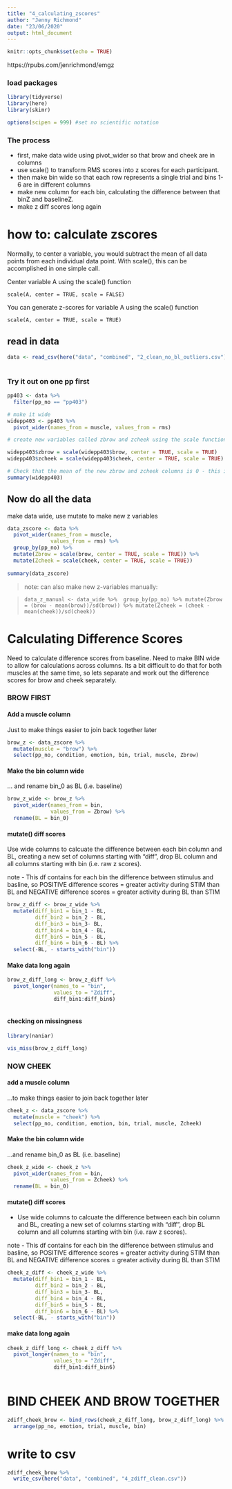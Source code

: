```yaml
---
title: "4_calculating_zscores"
author: "Jenny Richmond"
date: "23/06/2020"
output: html_document
---
```


```r
knitr::opts_chunk$set(echo = TRUE)
```

https://rpubs.com/jenrichmond/emgz 


### load packages 
```r
library(tidyverse)
library(here)
library(skimr)

options(scipen = 999) #set no scientific notation
```

### The process
- first, make data wide using pivot_wider so that brow and cheek are in columns
- use scale() to transform RMS scores into z scores for each participant.
- then make bin wide so that each row represents a single trial and bins 1-6 are in different columns
- make new column for each bin, calculating the difference between that binZ and baselineZ.
- make z diff scores long again

# how to: calculate zscores

Normally, to center a variable, you would subtract the mean of all data points from each individual data point. With scale(), this can be accomplished in one simple call.

Center variable A using the scale() function

`scale(A, center = TRUE, scale = FALSE)`

You can generate z-scores for variable A using the scale() function

`scale(A, center = TRUE, scale = TRUE)`

## read in data 

```r
data <- read_csv(here("data", "combined", "2_clean_no_bl_outliers.csv"))
                      
```

### Try it out on one pp first

```r
pp403 <- data %>%
  filter(pp_no == "pp403")

# make it wide 
widepp403 <- pp403 %>%
  pivot_wider(names_from = muscle, values_from = rms)

# create new variables called zbrow and zcheek using the scale function and specifying center = TRUE and scale = TRUE

widepp403$zbrow = scale(widepp403$brow, center = TRUE, scale = TRUE)
widepp403$zcheek = scale(widepp403$cheek, center = TRUE, scale = TRUE)

# Check that the mean of the new zbrow and zcheek columns is 0 - this is what we want... 
summary(widepp403)

```


## Now do all the data

make data wide, use mutate to make new z variables
```r

data_zscore <- data %>%
  pivot_wider(names_from = muscle, 
              values_from = rms) %>%
  group_by(pp_no) %>%
  mutate(Zbrow = scale(brow, center = TRUE, scale = TRUE)) %>%
  mutate(Zcheek = scale(cheek, center = TRUE, scale = TRUE))
  
summary(data_zscore)
```

> note: can also make new z-variables manually: 

> `data_z_manual <- data_wide %>% 
group_by(pp_no) %>%
mutate(Zbrow = (brow - mean(brow))/sd(brow)) %>%
mutate(Zcheek = (cheek - mean(cheek))/sd(cheek))`



# Calculating Difference Scores 

Need to calculate difference scores from baseline. Need to make BIN wide to allow for calculations across columns. Its a bit difficult to do that for both muscles at the same time, so lets separate and work out the difference scores for brow and cheek separately.

### BROW FIRST

#### Add a muscle column 

Just to make things easier to join back together later
```r

brow_z <- data_zscore %>%
  mutate(muscle = "brow") %>%
  select(pp_no, condition, emotion, bin, trial, muscle, Zbrow) 
```

#### Make the bin column wide 

... and rename bin_0 as BL (i.e. baseline)
```r
brow_z_wide <- brow_z %>%
  pivot_wider(names_from = bin, 
              values_from = Zbrow) %>%
  rename(BL = bin_0)

```

#### mutate() diff scores 

Use wide columns to calcuate the difference between each bin column and BL, creating a new set of columns starting with “diff”, drop BL column and all columns starting with bin (i.e. raw z scores).

note - This df contains for each bin the difference between stimulus and basline, so POSITIVE difference scores = greater activity during STIM than BL and NEGATIVE difference scores = greater activity during BL than STIM

```r
brow_z_diff <- brow_z_wide %>% 
  mutate(diff_bin1 = bin_1 - BL, 
         diff_bin2 = bin_2 - BL,
         diff_bin3 = bin_3- BL, 
         diff_bin4 = bin_4 - BL,
         diff_bin5 = bin_5 - BL, 
         diff_bin6 = bin_6 - BL) %>%
  select(-BL, - starts_with("bin"))
```

#### Make data long again 

```r
brow_z_diff_long <- brow_z_diff %>%
  pivot_longer(names_to = "bin", 
               values_to = "Zdiff", 
               diff_bin1:diff_bin6)
  
```

#### checking on missingness
```r
library(naniar)

vis_miss(brow_z_diff_long)
```



### NOW CHEEK

#### add a muscle column 

...to make things easier to join back together later
```r

cheek_z <- data_zscore %>%
  mutate(muscle = "cheek") %>%
  select(pp_no, condition, emotion, bin, trial, muscle, Zcheek) 

```

#### Make the bin column wide 

...and rename bin_0 as BL (i.e. baseline)
```r

cheek_z_wide <- cheek_z %>%
  pivot_wider(names_from = bin, 
              values_from = Zcheek) %>%
  rename(BL = bin_0)
```

#### mutate() diff scores 

- Use wide columns to calcuate the difference between each bin column and BL, creating a new set of columns starting with “diff”, drop BL column and all columns starting with bin (i.e. raw z scores).

note - This df contains for each bin the difference between stimulus and basline, so POSITIVE difference scores = greater activity during STIM than BL and NEGATIVE difference scores = greater activity during BL than STIM

```r
cheek_z_diff <- cheek_z_wide %>% 
  mutate(diff_bin1 = bin_1 - BL, 
         diff_bin2 = bin_2 - BL,
         diff_bin3 = bin_3- BL, 
         diff_bin4 = bin_4 - BL,
         diff_bin5 = bin_5 - BL, 
         diff_bin6 = bin_6 - BL) %>%
  select(-BL, - starts_with("bin"))
```
#### make data long again 

```r

cheek_z_diff_long <- cheek_z_diff %>%
  pivot_longer(names_to = "bin", 
               values_to = "Zdiff", 
               diff_bin1:diff_bin6)
  
```


# BIND CHEEK AND BROW TOGETHER

```r
zdiff_cheek_brow <- bind_rows(cheek_z_diff_long, brow_z_diff_long) %>%
  arrange(pp_no, emotion, trial, muscle, bin)
```

# write to csv 
```r
zdiff_cheek_brow %>%
  write_csv(here("data", "combined", "4_zdiff_clean.csv"))
```

